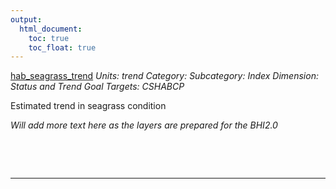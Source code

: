 ```yaml
---
output:
  html_document:
    toc: true
    toc_float: true
---
```


[hab_seagrass_trend](https://github.com/OHI-Science/bhi/blob/master/baltic/layers/hab_seagrass_trend_gl2018placeholder.csv)
*Units: trend*
*Category:*
*Subcategory:*
*Index Dimension: Status and Trend*
*Goal Targets: CSHABCP*

Estimated trend in seagrass condition

*Will add more text here as the layers are prepared for the BHI2.0*

<br>



<br>

--- 
